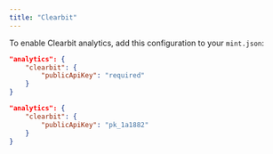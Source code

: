 ```yaml
---
title: "Clearbit"
---
```


To enable Clearbit analytics, add this configuration to your `mint.json`:

<CodeGroup>

```json mint.json
"analytics": {
    "clearbit": {
        "publicApiKey": "required"
    }
}
```

```json Example Configuration
"analytics": {
    "clearbit": {
        "publicApiKey": "pk_1a1882"
    }
}
```

</CodeGroup>